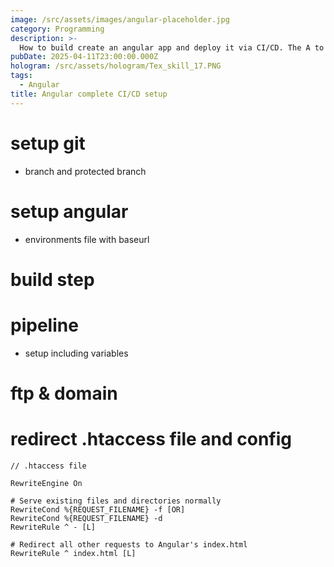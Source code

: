 ```yaml
---
image: /src/assets/images/angular-placeholder.jpg
category: Programming
description: >-
  How to build create an angular app and deploy it via CI/CD. The A to Z guide.
pubDate: 2025-04-11T23:00:00.000Z
hologram: /src/assets/hologram/Tex_skill_17.PNG
tags:
  - Angular
title: Angular complete CI/CD setup
---
```


# setup git
- branch and protected branch
# setup angular
- environments file with baseurl
# build step
# pipeline
- setup including variables
# ftp & domain
# redirect .htaccess file and config

```
// .htaccess file

RewriteEngine On

# Serve existing files and directories normally
RewriteCond %{REQUEST_FILENAME} -f [OR]
RewriteCond %{REQUEST_FILENAME} -d
RewriteRule ^ - [L]

# Redirect all other requests to Angular's index.html
RewriteRule ^ index.html [L]
```